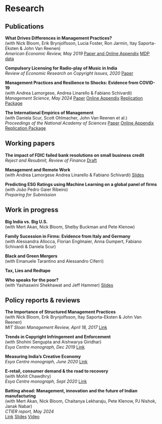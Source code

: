# Research

## Publications

**What Drives Differences in Management Practices?**  
(with Nick Bloom, Erik Brynjolfsson, Lucia Foster, Ron Jarmin, Itay Saporta-Eksten & John Van Reenen)  
*American Economic Review, May 2019* 
[Paper and Online Appendix](https://www.aeaweb.org/articles?id=10.1257/aer.20170491)
[MDP data](https://drive.google.com/file/d/1Q20TCarWo9sWF6am7JvEtEflkAc1zG5z/view)

**Compulsory Licensing for Radio-play of Music in India**  
*Review of Economic Research on Copyright Issues, 2020* [Paper](http://www.serci.org/rerci_files/2020/patnaik.pdf)

**Management Practices and Resilience to Shocks: Evidence from COVID-19**  
(with Andrea Lamorgese, Andrea Linarello & Fabiano Schivardi)  
*Management Science, May 2024* [Paper](https://pubsonline.informs.org/doi/10.1287/mnsc.2021.01341) [Online Appendix](https://pubsonline.informs.org/doi/suppl/10.1287/mnsc.2021.01341/suppl_file/mnsc.2021.01341.sm1.pdf) 
[Replication Package](https://services.informs.org/dataset/mnsc/download.php?doi=mnsc.2021.01341)


**The International Empirics of Management**  
(with Daniela Scur, Scott Ohlmacher, John Van Reenen et al.)  
*Proceedings of the National Academy of Sciences* [Paper](https://www.pnas.org/doi/10.1073/pnas.2412205121) 
[Online Appendix](https://www.pnas.org/doi/suppl/10.1073/pnas.2412205121/suppl_file/pnas.2412205121.sapp.pdf)
[Replication Package](https://zenodo.org/records/13886455)


## Working papers

**The impact of FDIC failed bank resolutions on small business credit**  
*Reject and Resubmit, Review of Finance* [Draft](https://drive.google.com/file/d/152d_ez2Ki7TFE7zsf4CgUfiGpHWYCH9k/view?usp=sharing)

**Management and Remote Work**  
(with Andrea Lamorgese Andrea Linarello & Fabiano Schivardi)
[Slides](research/MOPS_WFH_patnaik.pdf)

**Predicting ESG Ratings using Machine Learning on a global panel of firms**  
(with João Pedro Gaier Ribeiro)  
*Preparing for Submission* 

## Work in progress

**Big India vs. Big U.S.**  
(with Mert Akan, Nick Bloom, Shelby Buckman and Pete Klenow)

**Family Sucession in Firms: Evidence from Italy and Germany**   
(with Alessandra Allocca, Florian Englmaier, Anna Gumpert, Fabiano Schivardi & Daniela Scur)

**Black and Green Mergers**  
(with Emanuele Tarantino and Alessandro Ciferri)

**Tax, Lies and Redtape**

**Who speaks for the poor?**  
(with Yashaswini Shekhawat and Jeff Hammer) [Slides](research/patnaik_isi.pdf)

## Policy reports & reviews

**The Importance of Structured Management Practices**  
(with Nick Bloom, Erik Brynjolfsson, Itay Saporta-Eksten & John Van Reenen)   
*MIT Sloan Management Review, April 18, 2017* [Link](https://sloanreview.mit.edu/article/the-importance-of-structured-management-practices/)

**Trends in Copyright Infringement and Enforcement**  
(with Shohini Sengupta and Aishwarya Giridhar)  
*Esya Centre monograph, Dec 2019* [Link](https://static1.squarespace.com/static/5bcef7b429f2cc38df3862f5/t/5dee10b8af06d83e3e65ed2b/1575882943779/Esya+Centre+-+Copyright+Infringement+and+Enforcement.pdf)

**Measuring India's Creative Economy**   
*Esya Centre monograph, June 2020* [Link](https://static1.squarespace.com/static/5bcef7b429f2cc38df3862f5/t/5ee8cea5acd94f5192055e99/1596006460114/Issue+003+-+Esya+-+Measuring+Indias+Creative+Economy.pdf)

**E-retail, consumer demand & the road to recovery**   
(with Mohit Chawdhry)  
*Esya Centre monograph, Sept 2020* [Link](https://static1.squarespace.com/static/5bcef7b429f2cc38df3862f5/t/5f6997b2bbcbb517defa2dc5/1600755638116/REPORT_E-Retail_Issue-004_Sept_2020.pdf)

**Batting ahead: Management, innovation and the future of Indian manufacturing**   
(with Mert Akan, Nick Bloom, Chaitanya Lekharaju, Pete Klenow, PJ Nishok, Janak Nabar)  
*CTIER report, May 2024*    
[Link](https://www.ctier.org/pdf-event/Batting-Ahead-Management-Innovation-and-the-Future-of-Indian-Manufacturing.pdf)
[Slides](docs/research/SpeSeIndianEcon_Slides.pdf)
[Video](https://www.youtube.com/watch?v=j9-CcVzsx68&t=1406s)

